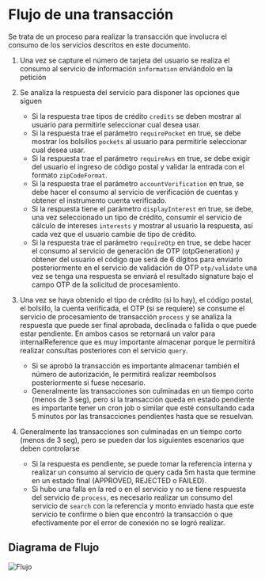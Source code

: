 # Flujo de una transacción

Se trata de un proceso para realizar la transacción que involucra el consumo de los servicios descritos en este documento.

1. Una vez se capture el número de tarjeta del usuario se realiza el consumo al servicio de información `information` enviándolo en la petición

2. Se analiza la respuesta del servicio para disponer las opciones que siguen
    * Si la respuesta trae tipos de crédito `credits` se deben mostrar al usuario para permitirle seleccionar cual desea usar.
    * Si la respuesta trae el parámetro `requirePocket` en true, se debe mostrar los bolsillos `pockets` al usuario para permitirle seleccionar cual desea usar.
    * Si la respuesta trae el parámetro `requireAvs` en true, se debe exigir del usuario el ingreso de código postal y validar la entrada con el formato `zipCodeFormat`.
    * Si la respuesta trae el parámetro `accountVerification` en true, se debe hacer el consumo al servicio de verificación de cuentas y obtener el instrumento cuenta verificado.
    * Si la respuesta tiene el parámetro `displayInterest` en true, se debe, una vez seleccionado un tipo de crédito, consumir el servicio de cálculo de intereses `interests` y mostrar al usuario la respuesta, así cada vez que el usuario cambie de tipo de crédito.
    * Si la respuesta trae el parámetro `requireOtp` en true, se debe hacer el consumo al servicio de generación de OTP (otpGeneration) y obtener del usuario el código que será de 6 dígitos para enviarlo posteriormente en el servicio de validación de OTP `otp/validate` una vez se tenga una respuesta se enviará el resultado signature bajo el campo OTP de la solicitud de procesamiento.

3. Una vez se haya obtenido el tipo de crédito (si lo hay), el código postal, el bolsillo, la cuenta verificada, el OTP (si se requiere) se consume el servicio de procesamiento de transacción `process` y se analiza la respuesta que puede ser final aprobada, declinada o fallida o que puede estar pendiente. En ambos casos se retornará un valor para internalReference que es muy importante almacenar porque le permitirá realizar consultas posteriores con el servicio `query`.
    * Si se aprobó la transacción es importante almacenar también el número de autorización, le permitirá realizar reembolsos posteriormente si fuese necesario.
    * Generalmente las transacciones son culminadas en un tiempo corto (menos de 3 seg), pero si la transacción queda en estado pendiente es importante tener un cron job o similar que esté consultando cada 5 minutos por las transacciones pendientes hasta que se resuelvan.

4. Generalmente las transacciones son culminadas en un tiempo corto (menos de 3 seg), pero se pueden dar los siguientes escenarios que deben controlarse
    * Si la respuesta es pendiente, se puede tomar la referencia interna y realizar un consumo al servicio de query cada 5m hasta que termine en un estado final (APPROVED, REJECTED o FAILED).
    * Si hubo una falla en la red o en el servicio y no se tiene respuesta del servicio de `process`, es necesario realizar un consumo del servicio de `search` con la referencia y monto enviado hasta que este servicio te confirme o bien que encontró la transacción o que efectivamente por el error de conexión no se logró realizar.

## Diagrama de Flujo

![Flujo](/TransactionFlow.webp)
